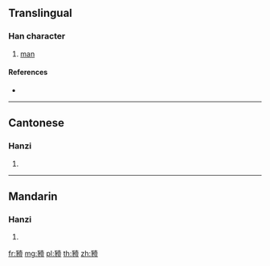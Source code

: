 {{character info/new}}
==Translingual==

===Han character===
{{Han char|rn=152|rad=豕|as=12|sn=19|four=14218|canj=MOGBT}}

# [[man]]

====References====
* {{Han ref|kx=1199.140|dkj=36465|dj=1661.180|hdz=63620.010|uh=8C77|ud=35959|bh=F345|bd=62277}}

----

==Cantonese==

===Hanzi===
{{yue-hanzi|jyut=|y=ai3}}

# {{defn|lang=yue|sort=豕12}}

----

==Mandarin==

===Hanzi===
{{cmn-hanzi|pin=[[yì]] ([[yi4]])|wg=i<sup>4</sup>}}

# {{defn|lang=cmn|sort=豕12}}

[[fr:豷]]
[[mg:豷]]
[[pl:豷]]
[[th:豷]]
[[zh:豷]]